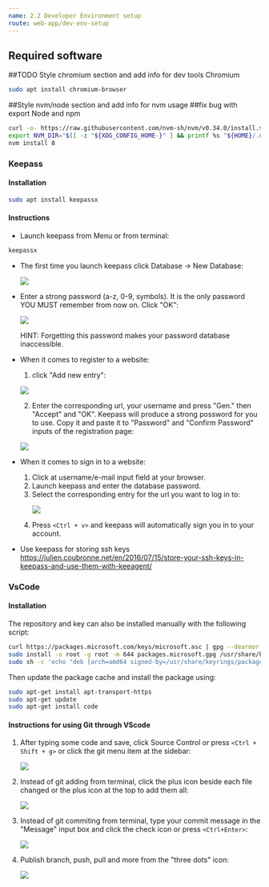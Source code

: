 ```yaml
---
name: 2.2 Developer Environment setup
route: web-app/dev-env-setup
---
```



## Required software
##TODO Style chromium section and add info for dev tools 
Chromium

```sh
sudo apt install chromium-browser
```

##Style nvm/node section and add info for nvm usage
##fix bug with export
Node and npm
```sh
curl -o- https://raw.githubusercontent.com/nvm-sh/nvm/v0.34.0/install.sh | bash
export NVM_DIR="$([ -z "${XDG_CONFIG_HOME-}" ] && printf %s "${HOME}/.nvm" || printf %s "${XDG_CONFIG_HOME}/nvm")" [ -s "$NVM_DIR/nvm.sh" ] && \. "$NVM_DIR/nvm.sh" # This loads nvm
nvm install 8
```

### Keepass
#### Installation
```sh
sudo apt install keepassx
```
#### Instructions
- Launch keepass from Menu or from terminal:
```sh
keepassx
```
- The first time you launch keepass click Database -> New Database:
  <p> <img src="screenshots/newdb.png" /> </p>

- Enter a strong password (a-z, 0-9, symbols). It is the only password YOU MUST remember from now on. Click "OK":
    <p> <img src="screenshots/pswd.png" /> </p>
    HINT: Forgetting this password makes your password database inaccessible.

- When it comes to register to a website:
    1. click "Add new entry":
    <p> <img src="screenshots/newentry.png" /> </p>

    2. Enter the corresponding url, your username and press "Gen." then "Accept" and "OK". Keepass will produce a strong possword for you to use. Copy it and paste it to "Password" and "Confirm Password" inputs of the registration page:
    <p> <img src="screenshots/gen.png" /> </p>

- When it comes to sign in to a website:
    1. Click at username/e-mail input field at your browser.
    2. Launch keepass and enter the database password.
    3. Select the corresponding entry for the url you want to log in to:
       <p> <img src="screenshots/select.png" /> </p>
    4. Press `<Ctrl + v>` and keepass will automatically sign you in to your account.

- Use keepass for storing ssh keys https://julien.coubronne.net/en/2016/07/15/store-your-ssh-keys-in-keepass-and-use-them-with-keeagent/

### VsCode
#### Installation
The repository and key can also be installed manually with the following script:
```sh
curl https://packages.microsoft.com/keys/microsoft.asc | gpg --dearmor > packages.microsoft.gpg
sudo install -o root -g root -m 644 packages.microsoft.gpg /usr/share/keyrings/
sudo sh -c 'echo "deb [arch=amd64 signed-by=/usr/share/keyrings/packages.microsoft.gpg] https://packages.microsoft.com/repos/vscode stable main" > /etc/apt/sources.list.d/vscode.list'
```
Then update the package cache and install the package using:
```sh
sudo apt-get install apt-transport-https
sudo apt-get update
sudo apt-get install code
```
#### Instructions for using Git through VScode

1. After typing some code and save, click Source Control or press `<Ctrl + Shift + g>` or click the git menu item at the sidebar:
    <p> <img src="screenshots/sourcecontrol.png" /> </p>
2. Instead of git adding from terminal, click the plus icon beside each file changed or the plus icon at the top to add them all:
    <p> <img src="screenshots/gitadd.png" /> </p>
3. Instead of git commiting from terminal, type your commit message in the "Message" input box and click the check icon or press `<Ctrl+Enter>`:
    <p> <img src="screenshots/commit.png" /> </p>
4. Publish branch, push, pull and more from the "three dots" icon:
    <p> <img src="screenshots/push.png" /> </p>

